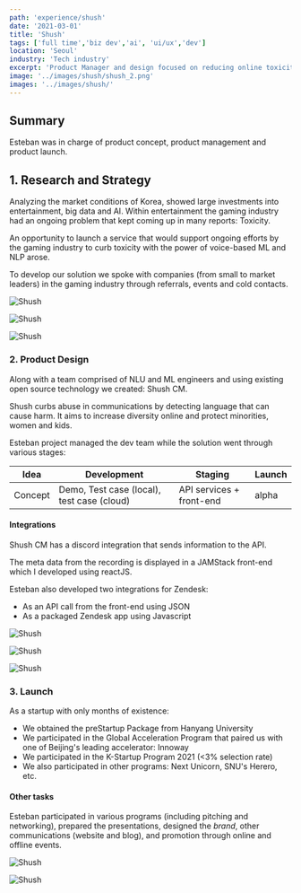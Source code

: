 ```yaml
---
path: 'experience/shush'
date: '2021-03-01'
title: 'Shush'
tags: ['full time','biz dev','ai', 'ui/ux','dev']
location: 'Seoul'
industry: 'Tech industry'
excerpt: 'Product Manager and design focused on reducing online toxicity using ML, NLP and AI'
image: '../images/shush/shush_2.png'
images: '../images/shush/'
---
```


<div class="col-lg-8 my-5">

## Summary 
Esteban was in charge of product concept, product management and product launch.

</div>

<div class="col-lg-8 my-5 py-5 border-top">

## 1. Research and Strategy

Analyzing the market conditions of Korea, showed large investments into entertainment, big data and AI. Within entertainment the gaming industry had an ongoing problem that kept coming up in many reports: Toxicity. 

An opportunity to launch a service that would support ongoing efforts by the gaming industry to curb toxicity with the power of voice-based ML and NLP arose.

To develop our solution we spoke with companies (from small to market leaders) in the gaming industry through referrals, events and cold contacts. 

</div>


<div class="row">
<div class="col-lg-3 offset-lg-3">

![Shush](../images/shush/shush_7.png)
</div>

<div class="col-lg-3">

![Shush](../images/shush/shush_8.png)

</div>

<div class="col-lg-3">

![Shush](../images/shush/shush_9.png)

</div>

</div>

<div class="col-lg-8 my-5 py-5 border-top">


### 2. Product Design

Along with a team comprised of NLU and ML engineers and using existing open source technology we created: Shush CM. 

Shush curbs abuse in communications by detecting language that can cause harm. It aims to increase diversity online and protect minorities, women and kids. 

Esteban project managed the dev team while the solution went through various stages: 

<div class="table">

|Idea|Development|Staging|Launch|
|---|---|---|---|
|Concept| Demo, Test case (local), test case (cloud) | API services + front-end | alpha|

</div>

#### Integrations
Shush CM has a discord integration that sends information to the API. 

The meta data from the recording is displayed in a JAMStack front-end which I developed using reactJS.

Esteban also developed two integrations for Zendesk: 

* As an API call from the front-end using JSON
* As a packaged Zendesk app using Javascript

</div>

<div class="row">
<div class="col-lg-3 offset-lg-3">

![Shush](../images/shush/shush_3.png)
</div>

<div class="col-lg-3">

![Shush](../images/shush/shush_5.png)

</div>

<div class="col-lg-3">

![Shush](../images/shush/shush_6.png)

</div>

</div>

<div class="col-lg-8 my-5 py-5 border-top">


### 3. Launch 

As a startup with only months of existence:
* We obtained the preStartup Package from Hanyang University 
* We participated in the Global Acceleration Program that paired us with one of Beijing's leading accelerator: Innoway
* We participated in the K-Startup Program 2021 (<3% selection rate)
* We also participated in other programs: Next Unicorn, SNU's Herero, etc.

#### Other tasks
Esteban participated in various programs (including pitching and networking), prepared the presentations, designed the *brand*, other communications (website and blog), and promotion through online and offline events. 

</div>

<div class="row">
<div class="col-lg-3 offset-lg-6">

![Shush](../images/shush/shush_10.png)
</div>



<div class="col-lg-3">

![Shush](../images/shush/shush_11.png)

</div>

</div>

